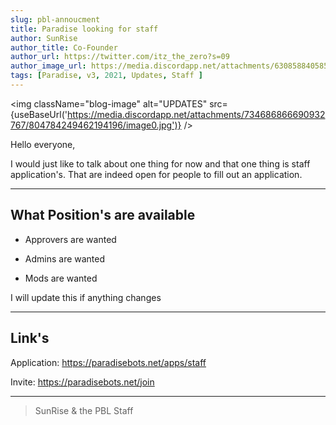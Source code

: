 ```yaml
---
slug: pbl-annoucment
title: Paradise looking for staff
author: SunRise
author_title: Co-Founder
author_url: https://twitter.com/itz_the_zero?s=09
author_image_url: https://media.discordapp.net/attachments/630858840585535498/804622012830973972/darling-in-the-franxx-edits-tumblr-darling-in-the-franxx-transparent-250_250.png
tags: [Paradise, v3, 2021, Updates, Staff ]
---
```



<img className="blog-image" alt="UPDATES" src={useBaseUrl('https://media.discordapp.net/attachments/734686866690932767/804784249462194196/image0.jpg')} />

Hello everyone, 

I would just like to talk about one thing for now and that one thing is staff application's. That are indeed open for people to fill out an application.

---

## What Position's are available

* Approvers are wanted

* Admins are wanted

* Mods are wanted

I will update this if anything changes

---

## Link's

Application: https://paradisebots.net/apps/staff

Invite: https://paradisebots.net/join


---

> SunRise & the PBL Staff

